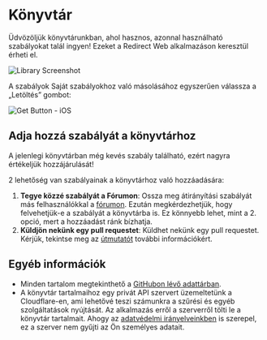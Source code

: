 # Könyvtár

Üdvözöljük könyvtárunkban, ahol hasznos, azonnal használható szabályokat talál ingyen! Ezeket a Redirect Web alkalmazáson keresztül érheti el.

![Library Screenshot](/img/library-screenshot.webp)

A szabályok Saját szabályokhoz való másolásához egyszerűen válassza a „Letöltés” gombot:

![Get Button - iOS](/img/library-get-button-ios.gif)

## Adja hozzá szabályát a könyvtárhoz

A jelenlegi könyvtárban még kevés szabály található, ezért nagyra értékeljük hozzájárulását!

2 lehetőség van szabályainak a könyvtárhoz való hozzáadására:

1. **Tegye közzé szabályát a Fórumon**: Ossza meg átirányítási szabályát más felhasználókkal a [fórumon](https://github.com/mshibanami/redirect-web/discussions/categories/redirect-rules). Ezután megkérdezhetjük, hogy felvehetjük-e a szabályát a könyvtárba is. Ez könnyebb lehet, mint a 2. opció, mert a hozzáadást ránk bízhatja.
2. **Küldjön nekünk egy pull requestet**: Küldhet nekünk egy pull requestet. Kérjük, tekintse meg az [útmutatót](https://github.com/mshibanami/redirect-web/tree/main/library) további információkért.

## Egyéb információk

- Minden tartalom megtekinthető a [GitHubon lévő adattárban](https://github.com/mshibanami/redirect-web/tree/main/library).
- A könyvtár tartalmaihoz egy privát API szervert üzemeltetünk a Cloudflare-en, ami lehetővé teszi számunkra a szűrési és egyéb szolgáltatások nyújtását. Az alkalmazás erről a szerverről tölti le a könyvtár tartalmait. Ahogy az [adatvédelmi irányelveinkben](/privacy-policy) is szerepel, ez a szerver nem gyűjti az Ön személyes adatait.
